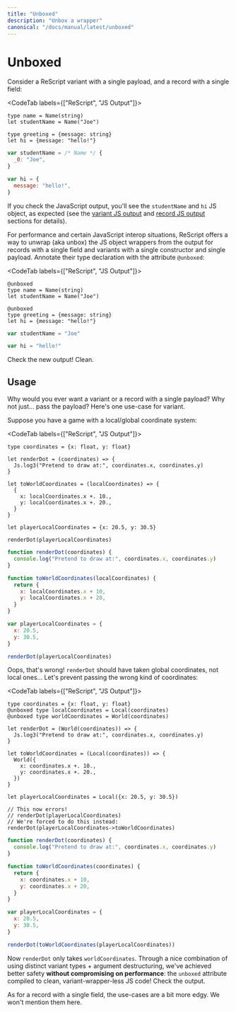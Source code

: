 ```yaml
---
title: "Unboxed"
description: "Unbox a wrapper"
canonical: "/docs/manual/latest/unboxed"
---
```


# Unboxed

Consider a ReScript variant with a single payload, and a record with a single field:

<CodeTab labels={["ReScript", "JS Output"]}>

```res
type name = Name(string)
let studentName = Name("Joe")

type greeting = {message: string}
let hi = {message: "hello!"}
```

```js
var studentName = /* Name */ {
  _0: "Joe",
}

var hi = {
  message: "hello!",
}
```

</CodeTab>

If you check the JavaScript output, you'll see the `studentName` and `hi` JS object, as expected (see the [variant JS output](variant#javascript-output) and [record JS output](record#javascript-output) sections for details).

For performance and certain JavaScript interop situations, ReScript offers a way to unwrap (aka unbox) the JS object wrappers from the output for records with a single field and variants with a single constructor and single payload. Annotate their type declaration with the attribute `@unboxed`:

<CodeTab labels={["ReScript", "JS Output"]}>

```res
@unboxed
type name = Name(string)
let studentName = Name("Joe")

@unboxed
type greeting = {message: string}
let hi = {message: "hello!"}
```

```js
var studentName = "Joe"

var hi = "hello!"
```

</CodeTab>

Check the new output! Clean.

## Usage

Why would you ever want a variant or a record with a single payload? Why not just... pass the payload? Here's one use-case for variant.

Suppose you have a game with a local/global coordinate system:

<CodeTab labels={["ReScript", "JS Output"]}>

```res example
type coordinates = {x: float, y: float}

let renderDot = (coordinates) => {
  Js.log3("Pretend to draw at:", coordinates.x, coordinates.y)
}

let toWorldCoordinates = (localCoordinates) => {
  {
    x: localCoordinates.x +. 10.,
    y: localCoordinates.x +. 20.,
  }
}

let playerLocalCoordinates = {x: 20.5, y: 30.5}

renderDot(playerLocalCoordinates)
```

```js
function renderDot(coordinates) {
  console.log("Pretend to draw at:", coordinates.x, coordinates.y)
}

function toWorldCoordinates(localCoordinates) {
  return {
    x: localCoordinates.x + 10,
    y: localCoordinates.x + 20,
  }
}

var playerLocalCoordinates = {
  x: 20.5,
  y: 30.5,
}

renderDot(playerLocalCoordinates)
```

</CodeTab>

Oops, that's wrong! `renderDot` should have taken global coordinates, not local ones... Let's prevent passing the wrong kind of coordinates:

<CodeTab labels={["ReScript", "JS Output"]}>

```res example
type coordinates = {x: float, y: float}
@unboxed type localCoordinates = Local(coordinates)
@unboxed type worldCoordinates = World(coordinates)

let renderDot = (World(coordinates)) => {
  Js.log3("Pretend to draw at:", coordinates.x, coordinates.y)
}

let toWorldCoordinates = (Local(coordinates)) => {
  World({
    x: coordinates.x +. 10.,
    y: coordinates.x +. 20.,
  })
}

let playerLocalCoordinates = Local({x: 20.5, y: 30.5})

// This now errors!
// renderDot(playerLocalCoordinates)
// We're forced to do this instead:
renderDot(playerLocalCoordinates->toWorldCoordinates)
```

```js
function renderDot(coordinates) {
  console.log("Pretend to draw at:", coordinates.x, coordinates.y)
}

function toWorldCoordinates(coordinates) {
  return {
    x: coordinates.x + 10,
    y: coordinates.x + 20,
  }
}

var playerLocalCoordinates = {
  x: 20.5,
  y: 30.5,
}

renderDot(toWorldCoordinates(playerLocalCoordinates))
```

</CodeTab>

Now `renderDot` only takes `worldCoordinates`. Through a nice combination of using distinct variant types + argument destructuring, we've achieved better safety **without compromising on performance**: the `unboxed` attribute compiled to clean, variant-wrapper-less JS code! Check the output.

As for a record with a single field, the use-cases are a bit more edgy. We won't mention them here.
